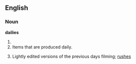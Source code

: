 == English ==
===Noun===
'''dailies'''
# {{plural of|[[daily]]}}
# Items that are produced daily.
# {{context|cinema}} Lightly edited versions of the previous days filming; [[rushes]]
